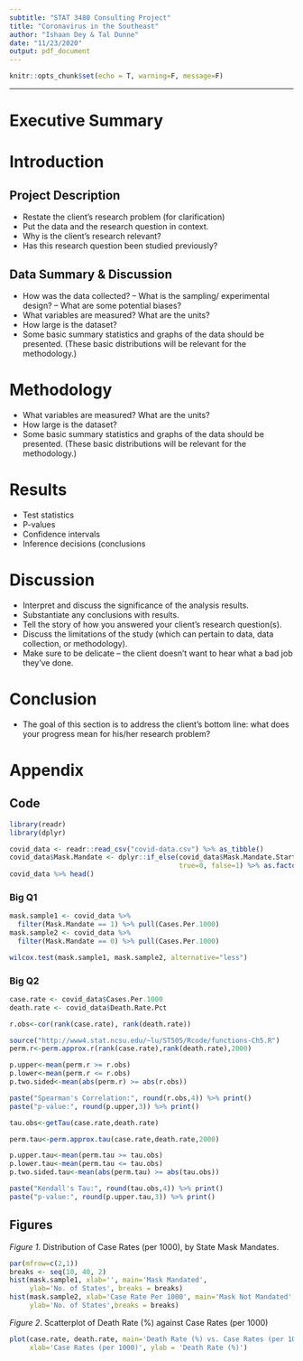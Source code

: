 ```yaml
---
subtitle: "STAT 3480 Consulting Project"
title: "Coronavirus in the Southeast"
author: "Ishaan Dey & Tal Dunne"
date: "11/23/2020"
output: pdf_document
---
```

```r
knitr::opts_chunk$set(echo = T, warning=F, message=F)
```
*****
# Executive Summary


\newpage
# Introduction
## Project Description
- Restate the client’s research problem (for clarification)
- Put the data and the research question in context.
- Why is the client’s research relevant?
- Has this research question been studied previously?

## Data Summary & Discussion
- How was the data collected?
– What is the sampling/ experimental design?
– What are some potential biases?
- What variables are measured? What are the units?
- How large is the dataset?
- Some basic summary statistics and graphs of the data should be presented. (These basic distributions will be relevant for the methodology.)

\newpage
# Methodology
- What variables are measured? What are the units?
- How large is the dataset?
- Some basic summary statistics and graphs of the data should be presented. (These basic distributions will be relevant for the methodology.)

# Results
- Test statistics
- P-values
- Confidence intervals
- Inference decisions (conclusions

# Discussion
- Interpret and discuss the significance of the analysis results.
- Substantiate any conclusions with results.
- Tell the story of how you answered your client’s research question(s).
- Discuss the limitations of the study (which can pertain to data, data collection, or methodology).
- Make sure to be delicate – the client doesn’t want to hear what a bad job they’ve done.

# Conclusion
- The goal of this section is to address the client’s bottom line: what does your progress mean for his/her research problem?

\newpage
# Appendix
## Code

```r
library(readr)
library(dplyr)
```

```r
covid_data <- readr::read_csv("covid-data.csv") %>% as_tibble()
covid_data$Mask.Mandate <- dplyr::if_else(covid_data$Mask.Mandate.Start.Date == 'None', 
                                          true=0, false=1) %>% as.factor()
covid_data %>% head()
```
### Big Q1
```r
mask.sample1 <- covid_data %>% 
  filter(Mask.Mandate == 1) %>% pull(Cases.Per.1000)
mask.sample2 <- covid_data %>% 
  filter(Mask.Mandate == 0) %>% pull(Cases.Per.1000)
```

```r
wilcox.test(mask.sample1, mask.sample2, alternative="less")
```

### Big Q2
```r
case.rate <- covid_data$Cases.Per.1000  
death.rate <- covid_data$Death.Rate.Pct  
```

```r
r.obs<-cor(rank(case.rate), rank(death.rate))

source("http://www4.stat.ncsu.edu/~lu/ST505/Rcode/functions-Ch5.R")
perm.r<-perm.approx.r(rank(case.rate),rank(death.rate),2000)

p.upper<-mean(perm.r >= r.obs)
p.lower<-mean(perm.r <= r.obs)
p.two.sided<-mean(abs(perm.r) >= abs(r.obs))

paste("Spearman's Correlation:", round(r.obs,4)) %>% print()
paste("p-value:", round(p.upper,3)) %>% print()
```

```r
tau.obs<-getTau(case.rate,death.rate)

perm.tau<-perm.approx.tau(case.rate,death.rate,2000)

p.upper.tau<-mean(perm.tau >= tau.obs)
p.lower.tau<-mean(perm.tau <= tau.obs)
p.two.sided.tau<-mean(abs(perm.tau) >= abs(tau.obs))

paste("Kendall's Tau:", round(tau.obs,4)) %>% print()
paste("p-value:", round(p.upper.tau,3)) %>% print()
```


## Figures
*Figure 1*. Distribution of Case Rates (per 1000), by State Mask Mandates.

```r
par(mfrow=c(2,1))
breaks <- seq(10, 40, 2)
hist(mask.sample1, xlab='', main='Mask Mandated', 
     ylab='No. of States', breaks = breaks)
hist(mask.sample2, xlab='Case Rate Per 1000', main='Mask Not Mandated',
     ylab='No. of States',breaks = breaks)
```


*Figure 2*. Scatterplot of Death Rate (%) against Case Rates (per 1000) 

```r
plot(case.rate, death.rate, main='Death Rate (%) vs. Case Rates (per 1000)',
     xlab='Case Rates (per 1000)', ylab = 'Death Rate (%)')
```

